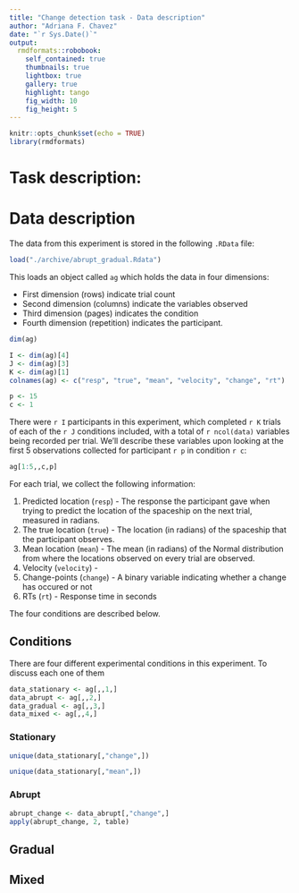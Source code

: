 ```yaml
---
title: "Change detection task - Data description"
author: "Adriana F. Chavez"
date: "`r Sys.Date()`"
output:
  rmdformats::robobook:
    self_contained: true
    thumbnails: true
    lightbox: true
    gallery: true
    highlight: tango
    fig_width: 10 
    fig_height: 5 
---
```


```r
knitr::opts_chunk$set(echo = TRUE)
library(rmdformats)
```

# Task description:



# Data description

The data from this experiment is stored in the following `.RData` file:

```r
load("./archive/abrupt_gradual.Rdata")
```

This loads an object called `ag` which holds the data in four dimensions:

- First dimension (rows) indicate trial count
- Second dimension (columns) indicate the variables observed
- Third dimension (pages) indicates the condition
- Fourth dimension (repetition) indicates the participant.

```r
dim(ag)
```

```r
I <- dim(ag)[4]
J <- dim(ag)[3]
K <- dim(ag)[1]
colnames(ag) <- c("resp", "true", "mean", "velocity", "change", "rt")

p <- 15
c <- 1
```

There were `r I` participants in this experiment, which completed `r K` trials of each of the `r J` conditions included, with a total of `r ncol(data)` variables being recorded per trial. We'll describe these variables upon looking at the first 5 observations collected for participant `r p` in condition `r c`:

```r
ag[1:5,,c,p]
```

For each trial, we collect the following information:

1. Predicted location (`resp`) - The response the participant gave when trying to predict the location of the spaceship on the next trial, measured in radians.
2. The true location (`true`) - The location (in radians) of the spaceship that the participant observes.
3. Mean location (`mean`) - The mean (in radians) of the Normal distribution from where the locations observed on every trial are observed.
4. Velocity (`velocity`) - 
5. Change-points (`change`) - A binary variable indicating whether a change has occured or not
6. RTs (`rt`) - Response time in seconds

The four conditions are described below.

## Conditions

There are four different experimental conditions in this experiment. To discuss each one of them 

```r
data_stationary <- ag[,,1,]
data_abrupt <- ag[,,2,]
data_gradual <- ag[,,3,]
data_mixed <- ag[,,4,]
```

### Stationary 


```r
unique(data_stationary[,"change",])
```

```r
unique(data_stationary[,"mean",])
```


### Abrupt

```r
abrupt_change <- data_abrupt[,"change",]
apply(abrupt_change, 2, table)
```

## Gradual

## Mixed
